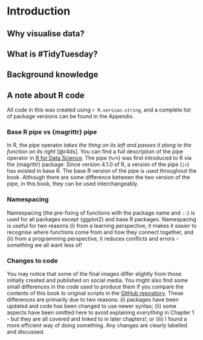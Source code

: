 # Introduction

## Why visualise data?

## What is #TidyTuesday?

## Background knowledge

## A note about R code

All code in this was created using `r R.version.string`, and a complete list of package versions can be found in the Appendix.

### Base R pipe vs {magrittr} pipe

In R, the pipe operator *takes the thing on its left and passes it along to the function on its right* [@r4ds]. You can find a full description of the pipe operator in [R for Data Science](https://r4ds.hadley.nz/data-transform#sec-the-pipe). The pipe (`%>%`) was first introduced to R via the {magrittr} package. Since version 4.1.0 of R, a version of the pipe (`|>`) has existed in base R. The base R version of the pipe is used throughout the book. Although there are some difference between the two version of the pipe, in this book, they can be used interchangeably.

### Namespacing

Namespacing (the pre-fixing of functions with the package name and `::`) is used for all packages except {ggplot2} and base R packages. Namespacing is useful for two reasons (i) from a learning perspective, it makes it easier to recognise where functions come from and how they connect together, and (ii) from a programming perspective, it reduces conflicts and errors - something we all want less of! 

### Changes to code

You may notice that some of the final images differ slightly from those initially created and published on social media. You might also find some small differences in the code used to produce them if you compare the contents of this book to original scripts in the [GitHub repository](https://github.com/nrennie/tidytuesday). These differences are primarily due to two reasons: (i) packages have been updated and code has been changed to use newer syntax; (ii) some aspects have been omitted here to avoid explaining *everything* in Chapter 1 - but they are all covered and linked to in later chapters!; or (iii) I found a more efficient way of doing something. Any changes are clearly labelled and discussed.

